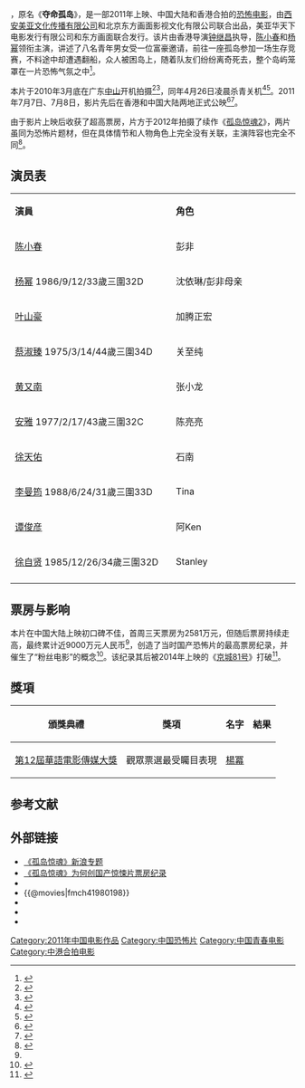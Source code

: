 {{Otheruses|孤岛惊魂_(2008年电影)|subject=华语恐怖片|other=同名的英语动作片}}
{{Infobox Film
| 片名     = 孤岛惊魂
| 电影原名 = ''Mysterious Island''
| 图像     = Mysterious Island (2011 film).jpg
| 图像说明 = 中国大陆海报
| 导演     = [[钟继昌|钟继昌]]
| 监制     = 王守琴、吉越
| 制片     = 刘晶
| 编剧     = 蓝炀
| 主演     = {{Unbulleted list|[[陈小春|陈小春]]|[[杨幂|杨幂]]|[[叶山豪|叶山豪]]|[[蔡淑臻|蔡淑臻]]|[[黄又南|黄又南]]|[[安雅_(演员)|安雅]]|[[徐天佑|徐天佑]]|[[李曼筠|李曼筠]]|[[谭俊彦|谭俊彦]]|[[徐自贤|徐自贤]]}}
| 配乐     = 安巍
| 摄影     = 陈楚强
| 剪辑     = 陈祺合
| 制片商   = [[美亚娱乐|西安美亚]]、北京东方画面
| 片长     = 95分钟
| 产地     = {{中國大陸電影產地}}<br>{{香港電影產地}}
| 语言     = [[普通话|普通话]]<br>[[粤语|粤语]]
| 上映日期 = {{Film date|2011|7|7}}{{flagicon|HK}}<br>{{Film date|2011|7|8}}{{flagicon|CHN}}
| 发行商   = [[美亚娱乐|美亚华天下]]、北京东方画面
| 公映许可 = {{SARFT|数|2010|436}}<ref>{{cite web | title=2011年4月电影局领取公映许可证影片公示 | url=http://www.sarft.gov.cn/articles/2011/05/13/20110513170654190377.html | publisher=广电总局官网 | date=2011-05-13 | deadurl=yes | archiveurl=https://web.archive.org/web/20141114153344/http://www.sarft.gov.cn/articles/2011/05/13/20110513170654190377.html | archivedate=2014-11-14 | access-date=2014-07-28 }}</ref>
| 预算     = [[CNY|CNY]] ¥400万－500万<ref>{{cite news| title=内地票房：《武侠》首周攫金亿元 接棒领跑暑期| url=http://ent.qq.com/a/20110712/000439.htm| newspaper=[[腾讯娱乐|腾讯娱乐]]| date=2011-07-12| deadurl=yes| archiveurl=https://web.archive.org/web/20110717083204/http://ent.qq.com/a/20110712/000439.htm| archivedate=2011-07-17| accessdate=2014-07-28}}</ref><ref>{{cite news | title=《孤岛惊魂》5天劲收3400万 创国产同类片纪录 | url=http://yule.sohu.com/20110714/n313345551.shtml | newspaper=[[新京报|新京报]] | date=2011-07-14 | accessdate=2014-07-28 | archive-date=2016-03-04 | archive-url=https://web.archive.org/web/20160304225948/http://yule.sohu.com/20110714/n313345551.shtml | dead-url=no }}</ref><ref>{{cite news | title=《孤岛》案例模式有风险 复制票房奇迹需谨慎 | url=http://yule.sohu.com/20110802/n315170999.shtml | newspaper=[[搜狐娱乐|搜狐娱乐]] | date=2011-08-02 | accessdate=2014-07-28 | archive-date=2016-03-04 | archive-url=https://web.archive.org/web/20160304211352/http://yule.sohu.com/20110802/n315170999.shtml | dead-url=no }}</ref>
| 票房     = CNY ¥8905万<ref name=gross>{{cite web | title=《孤岛惊魂》艺恩主页 | url=http://www.cbooo.cn/m/590260/ | publisher=艺恩网 | accessdate=2014-11-28 | archive-date=2014-12-04 | archive-url=https://web.archive.org/web/20141204235913/http://www.cbooo.cn/m/590260/ | dead-url=no }}</ref>（中国大陆）
| 续集     = [[孤岛惊魂2_(电影)|孤岛惊魂2]]（2013）
}}

{{Engname|《孤岛惊魂》|''Mysterious Island''}}，原名《'''夺命孤岛'''》，是一部2011年上映、中国大陆和香港合拍的[[恐怖电影|恐怖电影]]，由[[美亚娱乐|西安美亚文化传播有限公司]]和北京东方画面影视文化有限公司联合出品，美亚华天下电影发行有限公司和东方画面联合发行。该片由香港导演[[钟继昌|钟继昌]]执导，[[陈小春|陈小春]]和[[杨幂|杨幂]]领衔主演，讲述了八名青年男女受一位富豪邀请，前往一座孤岛参加一场生存竞赛，不料途中却遭遇翻船，众人被困岛上，随着队友们纷纷离奇死去，整个岛屿笼罩在一片恐怖气氛之中<ref>{{cite news | title=《孤岛惊魂》香港惊恐发布 杨幂陈小春惊艳变脸 | url=http://ent.sina.com.cn/m/c/2011-03-22/12573260621.shtml | newspaper=[[新浪|新浪娱乐]] | date=2011-03-22 | accessdate=2014-07-28 | archive-date=2014-08-08 | archive-url=https://web.archive.org/web/20140808210132/http://ent.sina.com.cn/m/c/2011-03-22/12573260621.shtml | dead-url=no }}</ref>。

本片于2010年3月底在广东[[中山市|中山]]开机拍摄<ref>{{cite web | title=孤岛惊魂拍摄中 | url=http://blog.sina.com.cn/s/blog_4dc8af1d0100ho5o.html | date=2010-03-28 | accessdate=2014-07-28 | archive-date=2014-08-08 | archive-url=https://web.archive.org/web/20140808205755/http://blog.sina.com.cn/s/blog_4dc8af1d0100ho5o.html | dead-url=no }}</ref><ref>{{cite web | title=杨幂2010年3月28日新浪微博 | url=http://weibo.com/1195242865/3f4cZX2Cep | date=2010-03-28}}</ref>，同年4月26日凌晨杀青关机<ref>{{cite web | title=李曼筠2010年4月26日新浪微博 | url=http://weibo.com/1689769493/3f4dfLbSiy | date=2010-04-26}}</ref><ref>{{cite web | title=2010年04月27日 | url=http://blog.sina.com.cn/s/blog_4dc8af1d0100icas.html | date=2010-04-27 | accessdate=2014-07-28 | archive-date=2014-08-08 | archive-url=https://web.archive.org/web/20140808211213/http://blog.sina.com.cn/s/blog_4dc8af1d0100icas.html | dead-url=no }}</ref>。2011年7月7日、7月8日，影片先后在香港和中国大陆两地正式公映<ref>{{cite web | title=tube 電影 孤島驚魂 | url=http://tube.hk/ch/movie/2011/孤島驚魂 | publisher=tube}}</ref><ref>{{cite news | title=《孤岛》8日公映 悬疑动作性感三箭齐发(图) | url=http://ent.sina.com.cn/m/c/2011-07-08/09423354388.shtml | newspaper=新浪娱乐 | date=2011-07-08 | accessdate=2013-10-20 | archive-date=2013-10-21 | archive-url=https://web.archive.org/web/20131021080432/http://ent.sina.com.cn/m/c/2011-07-08/09423354388.shtml | dead-url=no }}</ref>。

由于影片上映后收获了超高票房，片方于2012年拍摄了续作《[[孤岛惊魂2_(电影)|孤岛惊魂2]]》，两片虽同为恐怖片题材，但在具体情节和人物角色上完全没有关联，主演阵容也完全不同<ref>{{cite news | title=《孤岛惊魂2》曝海报 邓家佳变身超杀美少女 | url=http://ent.sina.com.cn/m/c/2012-12-05/17163804642.shtml | newspaper=新浪娱乐 | date=2012-12-05 | accessdate=2014-07-29 | archive-date=2013-04-27 | archive-url=https://web.archive.org/web/20130427042832/http://ent.sina.com.cn/m/c/2012-12-05/17163804642.shtml | dead-url=no }}</ref>。

== 演员表 ==
{|class="wikitable" style="width:60%"
|- style="background:cornflowerblue; color:white" align=center
|style="width:12%"|'''演員'''||style="width:12%"|'''角色'''
|-
| [[陈小春|陈小春]] || 彭非
|-
| [[杨幂|杨幂]] 1986/9/12/33歲三圍32D|| 沈依琳/彭非母亲
|-
| [[叶山豪|叶山豪]] || 加腾正宏
|-
| [[蔡淑臻|蔡淑臻]] 1975/3/14/44歲三圍34D|| 关至纯
|-
| [[黄又南|黄又南]] || 张小龙
|-
| [[安雅_(演员)|安雅]] 1977/2/17/43歲三圍32C|| 陈亮亮
|-
| [[徐天佑|徐天佑]] || 石南
|-
| [[李曼筠|李曼筠]] 1988/6/24/31歲三圍33D|| Tina
|-
| [[谭俊彦|谭俊彦]] || 阿Ken
|-
| [[徐自贤|徐自贤]] 1985/12/26/34歲三圍32D|| Stanley
|-
|}

== 票房与影响 ==
本片在中国大陆上映初口碑不佳，首周三天票房为2581万元，但随后票房持续走高，最终累计近9000万元人民币<ref name=gross/>，创造了当时国产恐怖片的最高票房纪录，并催生了“粉丝电影”的概念<ref>{{cite news | title=《孤岛惊魂》9000万票房 揭秘：杨幂粉丝功劳大 | url=http://ent.qq.com/a/20110812/000042.htm | newspaper=[[潇湘晨报|潇湘晨报]] | date=2011-08-12 | deadurl=yes | archiveurl=https://web.archive.org/web/20131023055839/http://ent.qq.com/a/20110812/000042.htm | archivedate=2013-10-23 | accessdate=2013-11-11 }}</ref>。该纪录其后被2014年上映的《[[京城81号|京城81号]]》打破<ref>{{cite news | title=《小时代3》内地首周3亿夺冠《京城81号》创国产惊悚片纪录 | url=http://news.mtime.com/2014/07/22/1529479.html | publisher=時光網 | date=2014-07-22 | accessdate=2014-07-23 | archive-date=2014-07-28 | archive-url=https://web.archive.org/web/20140728074452/http://news.mtime.com/2014/07/22/1529479.html | dead-url=no }}</ref>。

== 獎項 ==
{| class="wikitable" style="text-align:center"
!頒獎典禮!!獎項!!名字!!結果
|-
|[[第12屆華語電影傳媒大獎|第12屆華語電影傳媒大獎]]||觀眾票選最受矚目表現||[[楊冪|楊冪]]||{{nom}}
|}

== 参考文献 ==
{{reflist}}

== 外部链接 ==
* [http://ent.sina.com.cn/f/m/gdjh/ 《孤岛惊魂》新浪专题]{{Wayback|url=http://ent.sina.com.cn/f/m/gdjh/ |date=20130514202857 }}
* [http://ent.163.com/special/gudaojinghun/ 《孤岛惊魂》为何创国产惊悚片票房纪录]{{Wayback|url=http://ent.163.com/special/gudaojinghun/ |date=20140808193621 }}
* {{imdb title|1980198}}
* {{@movies|fmch41980198}}
* {{hkmdb title|14643}}
* {{Mtime|139756}}
* {{douban}}

[[Category:2011年中国电影作品|Category:2011年中国电影作品]]
[[Category:中国恐怖片|Category:中国恐怖片]]
[[Category:中国青春电影|Category:中国青春电影]]
[[Category:中港合拍电影|Category:中港合拍电影]]